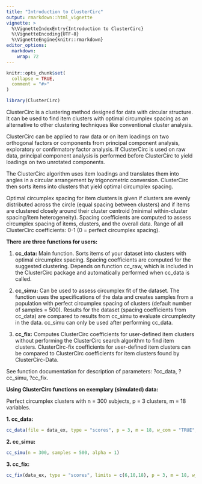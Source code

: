 ```yaml
---
title: "Introduction to ClusterCirc"
output: rmarkdown::html_vignette
vignette: >
  %\VignetteIndexEntry{Introduction to ClusterCirc}
  %\VignetteEncoding{UTF-8}
  %\VignetteEngine{knitr::rmarkdown}
editor_options: 
  markdown: 
    wrap: 72
---
```


```r
knitr::opts_chunk$set(
  collapse = TRUE,
  comment = "#>"
)
```

```r
library(ClusterCirc)
```

ClusterCirc is a clustering method designed for data with circular
structure. It can be used to find item clusters with optimal circumplex
spacing as an alternative to other clustering techniques like
conventional cluster analysis.

ClusterCirc can be applied to raw data or on item loadings on two
orthogonal factors or components from principal component analysis,
exploratory or confirmatory factor analysis. If ClusterCirc is used on
raw data, principal component analysis is performed before ClusterCirc
to yield loadings on two unrotated components.

The ClusterCirc algorithm uses item loadings and translates them into
angles in a circular arrangement by trigonometric conversion.
ClusterCirc then sorts items into clusters that yield optimal circumplex
spacing.

Optimal circumplex spacing for item clusters is given if clusters are
evenly distributed across the circle (equal spacing between clusters)
and if items are clustered closely around their cluster centroid
(minimal within-cluster spacing/item heterogeneity). Spacing coefficients 
are computed to assess circumplex spacing of items, clusters, and the overall data.
Range of all ClusterCirc coefficients: 0-1 (0 = perfect circumplex spacing).

**There are three functions for users:**

1.  **cc_data:** Main function. Sorts items of your dataset into
    clusters with optimal circumplex spacing. Spacing coefficients are
    computed for the suggested clustering. Depends on function cc_raw,
    which is included in the ClusterCirc package and automatically
    performed when cc_data is called.

2.  **cc_simu:** Can be used to assess circumplex fit of the dataset.
    The function uses the specifications of the data and creates samples
    from a population with perfect circumplex spacing of clusters (default
    number of samples = 500). Results for the dataset (spacing coefficients 
    from cc_data) are compared to results from cc_simu to evaluate
    circumplexity in the data. cc_simu can only be used after performing
    cc_data.
    
3.  **cc_fix:** Computes ClusterCirc coefficients for user-defined item clusters
    without performing the ClusterCirc search algorithm to find item clusters.
    ClusterCirc-fix coefficients for user-defined item clusters can be compared
    to ClusterCirc coefficients for item clusters found by ClusterCirc-Data.

See function documentation for description of parameters:
?cc_data, ?cc_simu, ?cc_fix.

**Using ClusterCirc functions on exemplary (simulated) data:**

Perfect circumplex clusters with n = 300 subjects, p = 3 clusters, m =
18 variables.

**1. cc_data:**

```r
cc_data(file = data_ex, type = "scores", p = 3, m = 18, w_com = "TRUE", w, q = 10)
```

**2. cc_simu:**

```r
cc_simu(n = 300, samples = 500, alpha = 1)
```

**3. cc_fix:**

```r
cc_fix(data_ex, type = "scores", limits = c(6,10,18), p = 3, m = 18, w_com = "TRUE", w)
```
